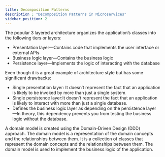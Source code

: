 ```yaml
---
title: Decomposition Patterns
description : "Decomposition Patterns in Microservices"
sidebar_position: 2
---
```



The popular 3 layered architecture organizes the application’s classes into the following tiers or layers:
- Presentation layer—Contains code that implements the user interface or external APIs
- Business logic layer—Contains the business logic
- Persistence layer—Implements the logic of interacting with the database

Even though it is a great example of architecture style but has some significant drawbacks:
- Single presentation layer: It doesn’t represent the fact that an application is likely
to be invoked by more than just a single system.
- Single persistence layer:It doesn’t represent the fact that an application is likely
to interact with more than just a single database.
- Defines the business logic layer as depending on the persistence layer—In theory, this
dependency prevents you from testing the business logic without the database.


A domain model is created using the Domain-Driven Design (DDD) approach. The domain model is a representation of the domain concepts and the relationships between them. It is a collection of classes that represent the domain concepts and the relationships between them.
 The domain model is used to implement the business logic of the application.